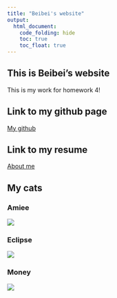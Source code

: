 ```yaml
---
title: "Beibei's website"
output: 
  html_document:
    code_folding: hide
    toc: true
    toc_float: true
---
```


## This is Beibei's website

This is my work for homework 4!


## Link to my github page

[My github](https://github.com/bc2918)


## Link to my resume

[About me](about.html)


## My cats {.tabset}

### Amiee

![](images/amiee.jpeg)

### Eclipse

![](images/eclipse.jpeg)

### Money

![](images/money.jpeg)


